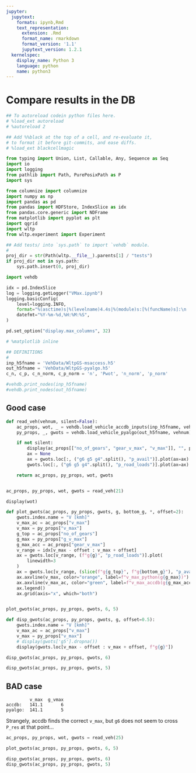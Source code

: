 ```yaml
---
jupyter:
  jupytext:
    formats: ipynb,Rmd
    text_representation:
      extension: .Rmd
      format_name: rmarkdown
      format_version: '1.1'
      jupytext_version: 1.2.1
  kernelspec:
    display_name: Python 3
    language: python
    name: python3
---
```


# Compare results in the DB

```python
## To autoreload codein python files here.
# %load_ext autoreload
# %autoreload 2

## Add %%black at the top of a cell, and re-evaluate it, 
# to format it before git-commits, and ease diffs.
# %load_ext blackcellmagic
```

```python
from typing import Union, List, Callable, Any, Sequence as Seq
import io
import logging
from pathlib import Path, PurePosixPath as P
import sys

from columnize import columnize
import numpy as np
import pandas as pd
from pandas import HDFStore, IndexSlice as idx
from pandas.core.generic import NDFrame
from matplotlib import pyplot as plt
import qgrid
import wltp
from wltp.experiment import Experiment

## Add tests/ into `sys.path` to import `vehdb` module.
#
proj_dir = str(Path(wltp.__file__).parents[1] / "tests")
if proj_dir not in sys.path:
    sys.path.insert(0, proj_dir)

import vehdb

idx = pd.IndexSlice
log = logging.getLogger("VMax.ipynb")
logging.basicConfig(
    level=logging.INFO,
    format="%(asctime)s|%(levelname)4.4s|%(module)s:[%(funcName)s]:\n  +--> %(message)s",
    datefmt="%Y-%m-%d,%H:%M:%S",
)

pd.set_option("display.max_columns", 32)
```

```python
# %matplotlib inline
```

```python
## DEFINITIONS
#
inp_h5fname = 'VehData/WltpGS-msaccess.h5'
out_h5fname = 'VehData/WltpGS-pyalgo.h5'
c_n, c_p, c_n_norm, c_p_norm = 'n', 'Pwot', 'n_norm', 'p_norm'

#vehdb.print_nodes(inp_h5fname)
#vehdb.print_nodes(out_h5fname)
```

## Good case

```python
def read_veh(vehnum, silent=False):
    ac_props, wot, _ = vehdb.load_vehicle_accdb_inputs(inp_h5fname, vehnum)
    py_props, _, gwots = vehdb.load_vehicle_pyalgo(out_h5fname, vehnum)

    if not silent:
        display(ac_props[["no_of_gears", "gear_v_max", "v_max"]], "", py_props)
        ax = None
        ax = gwots.loc[:, ("g6 g5 g4".split(), "p_avail")].plot(ax=ax)
        gwots.loc[:, ("g6 g5 g4".split(), "p_road_loads")].plot(ax=ax)

    return ac_props, py_props, wot, gwots


ac_props, py_props, wot, gwots = read_veh(21)
```

```python
display(wot)
```

```python
def plot_gwots(ac_props, py_props, gwots, g, bottom_g, *, offset=2):
    gwots.index.name = "V [kmh]"
    v_max_ac = ac_props["v_max"]
    v_max = py_props["v_max"]
    g_top = ac_props["no_of_gears"]
    g_max = py_props["g_v_max"]
    g_max_acc = ac_props["gear_v_max"]
    v_range = idx[v_max - offset : v_max + offset]
    ax = gwots.loc[v_range, (f"g{g}", "p_road_loads")].plot(
        linewidth=3
    )
    ax = gwots.loc[v_range, (slice(f"g{g_top}", f"g{bottom_g}"), "p_avail")].plot(ax=ax)
    ax.axvline(v_max, color="orange", label=f"v_max_python(g{g_max})")
    ax.axvline(v_max_ac, color="green", label=f"v_max_accdb(g{g_max_acc})")
    ax.legend()
    ax.grid(axis="x", which="both")


plot_gwots(ac_props, py_props, gwots, 6, 5)
```

```python
def disp_gwots(ac_props, py_props, gwots, g, offset=0.5):
    gwots.index.name = "V [kmh]"
    v_max_ac = ac_props["v_max"]
    v_max = py_props["v_max"]
    # display(gwots['g5'].dropna())
    display(gwots.loc[v_max - offset : v_max + offset, f"g{g}"])

disp_gwots(ac_props, py_props, gwots, 6)
```

```python
disp_gwots(ac_props, py_props, gwots, 5)
```

## BAD case
```
         v_max  g_vmax
accdb:   141.1       6
pyalgo:  141.1       5
```
Strangely, accdb finds the correct `v_max`, but `g6` does not seem to cross `P_res` at that point...

```python
ac_props, py_props, wot, gwots = read_veh(25)
```

```python
plot_gwots(ac_props, py_props, gwots, 6, 5)
```

```python
disp_gwots(ac_props, py_props, gwots, 6)
disp_gwots(ac_props, py_props, gwots, 5)
```
